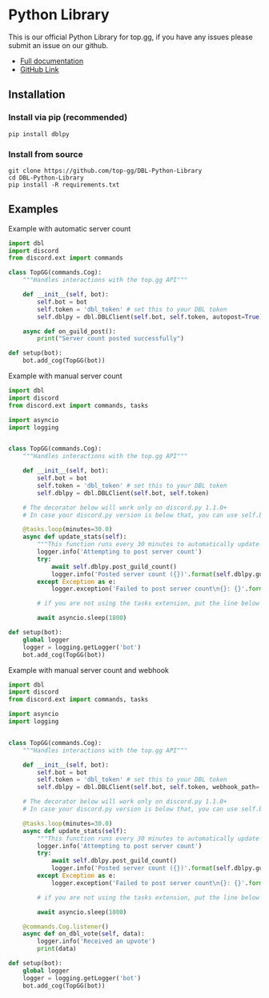 # Python Library

This is our official Python Library for top.gg, if you have any issues please submit an issue on our github.

- [Full documentation](https://dblpy.rtfd.io/)
- [GitHub Link](https://github.com/top-gg/DBL-Python-Library)

## Installation

### Install via pip (recommended)

```
pip install dblpy
```
      
### Install from source

```      
git clone https://github.com/top-gg/DBL-Python-Library
cd DBL-Python-Library
pip install -R requirements.txt
```

## Examples

Example with automatic server count
     
```py
import dbl
import discord
from discord.ext import commands

class TopGG(commands.Cog):
    """Handles interactions with the top.gg API"""

    def __init__(self, bot):
        self.bot = bot
        self.token = 'dbl_token' # set this to your DBL token
        self.dblpy = dbl.DBLClient(self.bot, self.token, autopost=True) # Autopost will post your guild count every 30 minutes

    async def on_guild_post():
        print("Server count posted successfully")

def setup(bot):
    bot.add_cog(TopGG(bot))
```

Example with manual server count
```py
import dbl
import discord
from discord.ext import commands, tasks

import asyncio
import logging


class TopGG(commands.Cog):
    """Handles interactions with the top.gg API"""

    def __init__(self, bot):
        self.bot = bot
        self.token = 'dbl_token' # set this to your DBL token
        self.dblpy = dbl.DBLClient(self.bot, self.token)

    # The decorator below will work only on discord.py 1.1.0+
    # In case your discord.py version is below that, you can use self.bot.loop.create_task(self.update_stats())

    @tasks.loop(minutes=30.0)
    async def update_stats(self):
        """This function runs every 30 minutes to automatically update your server count"""
        logger.info('Attempting to post server count')
        try:
            await self.dblpy.post_guild_count()
            logger.info('Posted server count ({})'.format(self.dblpy.guild_count()))
        except Exception as e:
            logger.exception('Failed to post server count\n{}: {}'.format(type(e).__name__, e))

        # if you are not using the tasks extension, put the line below

        await asyncio.sleep(1800)

def setup(bot):
    global logger
    logger = logging.getLogger('bot')
    bot.add_cog(TopGG(bot))
```

Example with manual server count and webhook</p>
```py
import dbl
import discord
from discord.ext import commands, tasks

import asyncio
import logging


class TopGG(commands.Cog):
    """Handles interactions with the top.gg API"""

    def __init__(self, bot):
        self.bot = bot
        self.token = 'dbl_token' # set this to your DBL token
        self.dblpy = dbl.DBLClient(self.bot, self.token, webhook_path='/dblwebhook', webhook_auth='password', webhook_port=5000)

    # The decorator below will work only on discord.py 1.1.0+
    # In case your discord.py version is below that, you can use self.bot.loop.create_task(self.update_stats())

    @tasks.loop(minutes=30.0)
    async def update_stats(self):
        """This function runs every 30 minutes to automatically update your server count"""
        logger.info('Attempting to post server count')
        try:
            await self.dblpy.post_guild_count()
            logger.info('Posted server count ({})'.format(self.dblpy.guild_count()))
        except Exception as e:
            logger.exception('Failed to post server count\n{}: {}'.format(type(e).__name__, e))

        # if you are not using the tasks extension, put the line below

        await asyncio.sleep(1800)

    @commands.Cog.listener()
    async def on_dbl_vote(self, data):
        logger.info('Received an upvote')
        print(data)

def setup(bot):
    global logger
    logger = logging.getLogger('bot')
    bot.add_cog(TopGG(bot))
```
